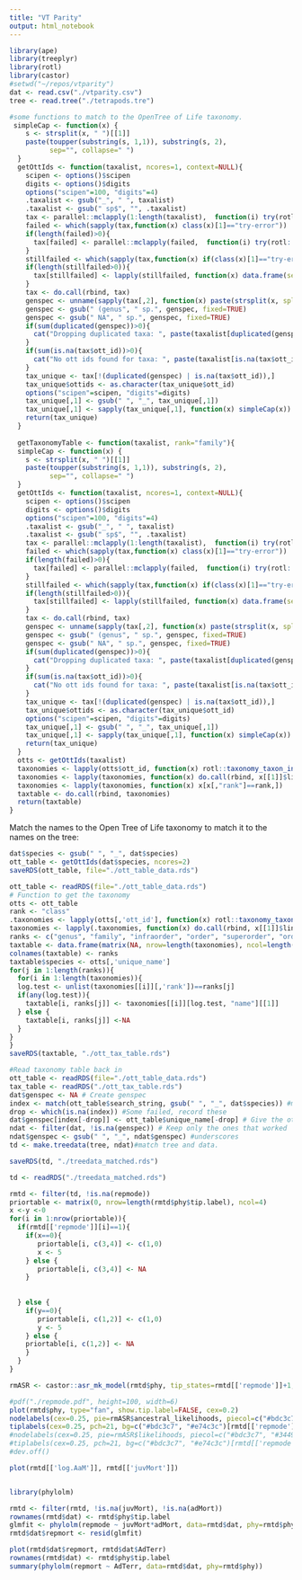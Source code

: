 ```yaml
---
title: "VT Parity"
output: html_notebook
---
```



```r
library(ape)
library(treeplyr)
library(rotl)
library(castor)
#setwd("~/repos/vtparity")
dat <- read.csv("./vtparity.csv")
tree <- read.tree("./tetrapods.tre")
```

```r
#some functions to match to the OpenTree of Life taxonomy.
 simpleCap <- function(x) {
    s <- strsplit(x, " ")[[1]]
    paste(toupper(substring(s, 1,1)), substring(s, 2),
          sep="", collapse=" ")
  }
  getOttIds <- function(taxalist, ncores=1, context=NULL){
    scipen <- options()$scipen
    digits <- options()$digits
    options("scipen"=100, "digits"=4)
    .taxalist <- gsub("_", " ", taxalist)
    .taxalist <- gsub(" sp$", "", .taxalist)
    tax <- parallel::mclapply(1:length(taxalist),  function(i) try(rotl::tnrs_match_names(.taxalist[i], do_approximate_matching =FALSE, context_name = context)), mc.cores=ncores)
    failed <- which(sapply(tax,function(x) class(x)[1]=="try-error"))
    if(length(failed)>0){
      tax[failed] <- parallel::mclapply(failed,  function(i) try(rotl::tnrs_match_names(.taxalist[i], do_approximate_matching =TRUE, context_name = context)), mc.cores=ncores)
    }
    stillfailed <- which(sapply(tax,function(x) if(class(x)[1]=="try-error"){TRUE} else {is.na(x$ott_id)} ))
    if(length(stillfailed>0)){
      tax[stillfailed] <- lapply(stillfailed, function(x) data.frame(search_string=.taxalist[x], unique_name=.taxalist[x], approximate_match=NA, ott_id=NA, is_synonym=NA, flags=NA, number_matches=0))
    }
    tax <- do.call(rbind, tax)
    genspec <- unname(sapply(tax[,2], function(x) paste(strsplit(x, split=" ")[[1]][1:2],collapse=" ")))
    genspec <- gsub(" (genus", " sp.", genspec, fixed=TRUE)
    genspec <- gsub(" NA", " sp.", genspec, fixed=TRUE)
    if(sum(duplicated(genspec))>0){
      cat("Dropping duplicated taxa: ", paste(taxalist[duplicated(genspec)], collapse=", "), "\n")
    }
    if(sum(is.na(tax$ott_id))>0){
      cat("No ott ids found for taxa: ", paste(taxalist[is.na(tax$ott_id)], collapse=", "), "\n")
    }
    tax_unique <- tax[!(duplicated(genspec) | is.na(tax$ott_id)),]
    tax_unique$ottids <- as.character(tax_unique$ott_id)
    options("scipen"=scipen, "digits"=digits)
    tax_unique[,1] <- gsub(" ", "_", tax_unique[,1])
    tax_unique[,1] <- sapply(tax_unique[,1], function(x) simpleCap(x))
    return(tax_unique)
  }
  
  getTaxonomyTable <- function(taxalist, rank="family"){
  simpleCap <- function(x) {
    s <- strsplit(x, " ")[[1]]
    paste(toupper(substring(s, 1,1)), substring(s, 2),
          sep="", collapse=" ")
  }
  getOttIds <- function(taxalist, ncores=1, context=NULL){
    scipen <- options()$scipen
    digits <- options()$digits
    options("scipen"=100, "digits"=4)
    .taxalist <- gsub("_", " ", taxalist)
    .taxalist <- gsub(" sp$", "", .taxalist)
    tax <- parallel::mclapply(1:length(taxalist),  function(i) try(rotl::tnrs_match_names(.taxalist[i], do_approximate_matching =FALSE, context_name = context)), mc.cores=ncores)
    failed <- which(sapply(tax,function(x) class(x)[1]=="try-error"))
    if(length(failed)>0){
      tax[failed] <- parallel::mclapply(failed,  function(i) try(rotl::tnrs_match_names(.taxalist[i], do_approximate_matching =TRUE, context_name = context)), mc.cores=ncores)
    }
    stillfailed <- which(sapply(tax,function(x) if(class(x)[1]=="try-error"){TRUE} else {is.na(x$ott_id)} ))
    if(length(stillfailed>0)){
      tax[stillfailed] <- lapply(stillfailed, function(x) data.frame(search_string=.taxalist[x], unique_name=.taxalist[x], approximate_match=NA, ott_id=NA, is_synonym=NA, flags=NA, number_matches=0))
    }
    tax <- do.call(rbind, tax)
    genspec <- unname(sapply(tax[,2], function(x) paste(strsplit(x, split=" ")[[1]][1:2],collapse=" ")))
    genspec <- gsub(" (genus", " sp.", genspec, fixed=TRUE)
    genspec <- gsub(" NA", " sp.", genspec, fixed=TRUE)
    if(sum(duplicated(genspec))>0){
      cat("Dropping duplicated taxa: ", paste(taxalist[duplicated(genspec)], collapse=", "), "\n")
    }
    if(sum(is.na(tax$ott_id))>0){
      cat("No ott ids found for taxa: ", paste(taxalist[is.na(tax$ott_id)], collapse=", "), "\n")
    }
    tax_unique <- tax[!(duplicated(genspec) | is.na(tax$ott_id)),]
    tax_unique$ottids <- as.character(tax_unique$ott_id)
    options("scipen"=scipen, "digits"=digits)
    tax_unique[,1] <- gsub(" ", "_", tax_unique[,1])
    tax_unique[,1] <- sapply(tax_unique[,1], function(x) simpleCap(x))
    return(tax_unique)
  }
  otts <- getOttIds(taxalist)
  taxonomies <- lapply(otts$ott_id, function(x) rotl::taxonomy_taxon_info(x, include_lineage = TRUE))
  taxonomies <- lapply(taxonomies, function(x) do.call(rbind, x[[1]]$lineage))
  taxonomies <- lapply(taxonomies, function(x) x[x[,"rank"]==rank,])
  taxtable <- do.call(rbind, taxonomies)
  return(taxtable)
}
```

Match the names to the Open Tree of Life taxonomy to match it to the names on the tree:
```r
dat$species <- gsub(" ", "_", dat$species)
ott_table <- getOttIds(dat$species, ncores=2)
saveRDS(ott_table, file="./ott_table_data.rds")
```

```r
ott_table <- readRDS(file="./ott_table_data.rds")
# Function to get the taxonomy
otts <- ott_table
rank <- "class"
.taxonomies <- lapply(otts[,'ott_id'], function(x) rotl::taxonomy_taxon_info(x, include_lineage = TRUE))
taxonomies <- lapply(.taxonomies, function(x) do.call(rbind, x[[1]]$lineage))
ranks <- c("genus", "family", "infraorder", "order", "superorder", "order", "subclass", "class", "superclass", "subphylum", "phylum")
taxtable <- data.frame(matrix(NA, nrow=length(taxonomies), ncol=length(ranks)))
colnames(taxtable) <- ranks
taxtable$species <- otts[,'unique_name']
for(j in 1:length(ranks)){
  for(i in 1:length(taxonomies)){
  log.test <- unlist(taxonomies[[i]][,'rank'])==ranks[j]
  if(any(log.test)){
    taxtable[i, ranks[j]] <- taxonomies[[i]][log.test, "name"][[1]]
  } else {
    taxtable[i, ranks[j]] <-NA
  }
}
}
saveRDS(taxtable, "./ott_tax_table.rds")
```


```r
#Read taxonomy table back in
ott_table <- readRDS(file="./ott_table_data.rds")
tax_table <- readRDS("./ott_tax_table.rds")
dat$genspec <- NA # Create genspec
index <- match(ott_table$search_string, gsub(" ", "_", dat$species)) #match ott_table to data table
drop <- which(is.na(index)) #Some failed, record these
dat$genspec[index[-drop]] <- ott_table$unique_name[-drop] # Give the ott names to genspec
ndat <- filter(dat, !is.na(genspec)) # Keep only the ones that worked
ndat$genspec <- gsub(" ", "_", ndat$genspec) #underscores
td <- make.treedata(tree, ndat)#match tree and data. 

saveRDS(td, "./treedata_matched.rds")
```

```r
td <- readRDS("./treedata_matched.rds")
```


```r

rmtd <- filter(td, !is.na(repmode))
priortable <- matrix(0, nrow=length(rmtd$phy$tip.label), ncol=4)
x <-y <-0
for(i in 1:nrow(priortable)){
  if(rmtd[['repmode']][i]==1){
    if(x==0){
       priortable[i, c(3,4)] <- c(1,0)
       x <- 5
    } else {
       priortable[i, c(3,4)] <- NA
    }
   
    
  } else {
    if(y==0){
       priortable[i, c(1,2)] <- c(1,0)
       y <- 5
    } else {
    priortable[i, c(1,2)] <- NA
    }
  }
}

```

```r
rmASR <- castor::asr_mk_model(rmtd$phy, tip_states=rmtd[['repmode']]+1, Nstates=2, rate_model = "ARD")
```


```r
#pdf("./repmode.pdf", height=100, width=6)
plot(rmtd$phy, type="fan", show.tip.label=FALSE, cex=0.2)
nodelabels(cex=0.25, pie=rmASR$ancestral_likelihoods, piecol=c("#bdc3c7", "#e74c3c"), col="transparent", lwd=0.01)
tiplabels(cex=0.25, pch=21, bg=c("#bdc3c7", "#e74c3c")[rmtd[['repmode']]+1], col=c("#bdc3c7", "#e74c3c")[rmtd[['repmode']]+1])
#nodelabels(cex=0.25, pie=rmASR$likelihoods, piecol=c("#bdc3c7", "#34495e", "#e74c3c", "#f1c40f"), col="transparent", lwd=0.01)
#tiplabels(cex=0.25, pch=21, bg=c("#bdc3c7", "#e74c3c")[rmtd[['repmode']]+1], col=c("#bdc3c7", "#e74c3c")[rmtd[['repmode']]+1])
#dev.off()
```


```r
plot(rmtd[['log.AaM']], rmtd[['juvMort']])



```



```r
library(phylolm)

rmtd <- filter(rmtd, !is.na(juvMort), !is.na(adMort))
rownames(rmtd$dat) <- rmtd$phy$tip.label
glmfit <- phylolm(repmode ~ juvMort*adMort, data=rmtd$dat, phy=rmtd$phy)
rmtd$dat$repmort <- resid(glmfit)

plot(rmtd$dat$repmort, rmtd$dat$AdTerr)
rownames(rmtd$dat) <- rmtd$phy$tip.label
summary(phylolm(repmort ~ AdTerr, data=rmtd$dat, phy=rmtd$phy))

```

